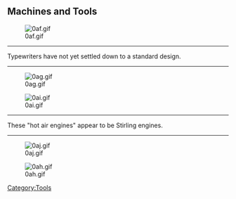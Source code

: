 == Machines and Tools ==

[[Image:0af.gif]]

----
Typewriters have not yet settled down to a standard design.

----
[[Image:0ag.gif]]

[[Image:0ai.gif]]

----
These "hot air engines" appear to be Stirling engines.

----
[[Image:0aj.gif]]

[[Image:0ah.gif]]
[[Category:Tools]]